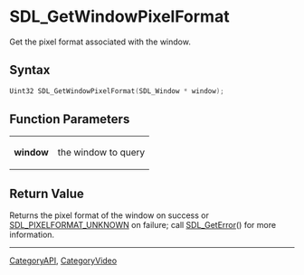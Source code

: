 = SDL_GetWindowPixelFormat =

Get the pixel format associated with the window.

== Syntax ==

<syntaxhighlight lang='c'>
Uint32 SDL_GetWindowPixelFormat(SDL_Window * window);
</syntaxhighlight>

== Function Parameters ==

{|
|'''window'''
|the window to query
|}

== Return Value ==

Returns the pixel format of the window on success or
[[SDL_PIXELFORMAT_UNKNOWN]] on failure; call [[SDL_GetError]]() for more
information.
----
[[CategoryAPI]], [[CategoryVideo]]


